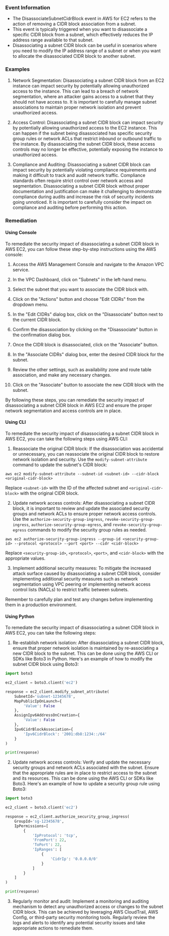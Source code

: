 
### Event Information

- The DisassociateSubnetCidrBlock event in AWS for EC2 refers to the action of removing a CIDR block association from a subnet.
- This event is typically triggered when you want to disassociate a specific CIDR block from a subnet, which effectively reduces the IP address range available to that subnet.
- Disassociating a subnet CIDR block can be useful in scenarios where you need to modify the IP address range of a subnet or when you want to allocate the disassociated CIDR block to another subnet.


### Examples

1. Network Segmentation: Disassociating a subnet CIDR block from an EC2 instance can impact security by potentially allowing unauthorized access to the instance. This can lead to a breach of network segmentation, where an attacker gains access to a subnet that they should not have access to. It is important to carefully manage subnet associations to maintain proper network isolation and prevent unauthorized access.

2. Access Control: Disassociating a subnet CIDR block can impact security by potentially allowing unauthorized access to the EC2 instance. This can happen if the subnet being disassociated has specific security group rules or network ACLs that restrict inbound or outbound traffic to the instance. By disassociating the subnet CIDR block, these access controls may no longer be effective, potentially exposing the instance to unauthorized access.

3. Compliance and Auditing: Disassociating a subnet CIDR block can impact security by potentially violating compliance requirements and making it difficult to track and audit network traffic. Compliance standards often require strict control over network access and segmentation. Disassociating a subnet CIDR block without proper documentation and justification can make it challenging to demonstrate compliance during audits and increase the risk of security incidents going unnoticed. It is important to carefully consider the impact on compliance and auditing before performing this action.

### Remediation

#### Using Console

To remediate the security impact of disassociating a subnet CIDR block in AWS EC2, you can follow these step-by-step instructions using the AWS console:

1. Access the AWS Management Console and navigate to the Amazon VPC service.

2. In the VPC Dashboard, click on "Subnets" in the left-hand menu.

3. Select the subnet that you want to associate the CIDR block with.

4. Click on the "Actions" button and choose "Edit CIDRs" from the dropdown menu.

5. In the "Edit CIDRs" dialog box, click on the "Disassociate" button next to the current CIDR block.

6. Confirm the disassociation by clicking on the "Disassociate" button in the confirmation dialog box.

7. Once the CIDR block is disassociated, click on the "Associate" button.

8. In the "Associate CIDRs" dialog box, enter the desired CIDR block for the subnet.

9. Review the other settings, such as availability zone and route table association, and make any necessary changes.

10. Click on the "Associate" button to associate the new CIDR block with the subnet.

By following these steps, you can remediate the security impact of disassociating a subnet CIDR block in AWS EC2 and ensure the proper network segmentation and access controls are in place.

#### Using CLI

To remediate the security impact of disassociating a subnet CIDR block in AWS EC2, you can take the following steps using AWS CLI:

1. Reassociate the original CIDR block: If the disassociation was accidental or unnecessary, you can reassociate the original CIDR block to restore network isolation and security. Use the `modify-subnet-attribute` command to update the subnet's CIDR block:

```
aws ec2 modify-subnet-attribute --subnet-id <subnet-id> --cidr-block <original-cidr-block>
```

Replace `<subnet-id>` with the ID of the affected subnet and `<original-cidr-block>` with the original CIDR block.

2. Update network access controls: After disassociating a subnet CIDR block, it is important to review and update the associated security groups and network ACLs to ensure proper network access controls. Use the `authorize-security-group-ingress`, `revoke-security-group-ingress`, `authorize-security-group-egress`, and `revoke-security-group-egress` commands to modify the security group rules as needed.

```
aws ec2 authorize-security-group-ingress --group-id <security-group-id> --protocol <protocol> --port <port> --cidr <cidr-block>
```

Replace `<security-group-id>`, `<protocol>`, `<port>`, and `<cidr-block>` with the appropriate values.

3. Implement additional security measures: To mitigate the increased attack surface caused by disassociating a subnet CIDR block, consider implementing additional security measures such as network segmentation using VPC peering or implementing network access control lists (NACLs) to restrict traffic between subnets.

Remember to carefully plan and test any changes before implementing them in a production environment.

#### Using Python

To remediate the security impact of disassociating a subnet CIDR block in AWS EC2, you can take the following steps:

1. Re-establish network isolation: After disassociating a subnet CIDR block, ensure that proper network isolation is maintained by re-associating a new CIDR block to the subnet. This can be done using the AWS CLI or SDKs like Boto3 in Python. Here's an example of how to modify the subnet CIDR block using Boto3:

```python
import boto3

ec2_client = boto3.client('ec2')

response = ec2_client.modify_subnet_attribute(
    SubnetId='subnet-12345678',
    MapPublicIpOnLaunch={
        'Value': False
    },
    AssignIpv6AddressOnCreation={
        'Value': False
    },
    Ipv6CidrBlockAssociation={
        'Ipv6CidrBlock': '2001:db8:1234::/64'
    }
)

print(response)
```

2. Update network access controls: Verify and update the necessary security groups and network ACLs associated with the subnet. Ensure that the appropriate rules are in place to restrict access to the subnet and its resources. This can be done using the AWS CLI or SDKs like Boto3. Here's an example of how to update a security group rule using Boto3:

```python
import boto3

ec2_client = boto3.client('ec2')

response = ec2_client.authorize_security_group_ingress(
    GroupId='sg-12345678',
    IpPermissions=[
        {
            'IpProtocol': 'tcp',
            'FromPort': 22,
            'ToPort': 22,
            'IpRanges': [
                {
                    'CidrIp': '0.0.0.0/0'
                }
            ]
        }
    ]
)

print(response)
```

3. Regularly monitor and audit: Implement a monitoring and auditing mechanism to detect any unauthorized access or changes to the subnet CIDR block. This can be achieved by leveraging AWS CloudTrail, AWS Config, or third-party security monitoring tools. Regularly review the logs and alerts to identify any potential security issues and take appropriate actions to remediate them.

